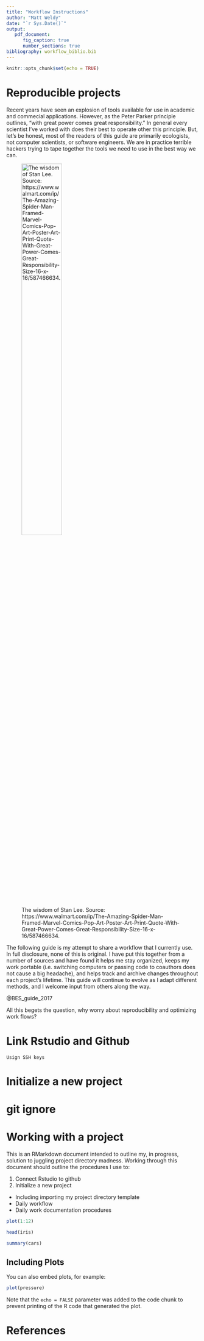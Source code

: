 ```yaml
---
title: "Workflow Instructions"
author: "Matt Weldy"
date: "`r Sys.Date()`"
output:
   pdf_document:
      fig_caption: true
      number_sections: true
bibliography: workflow_biblio.bib 
---
```


\newpage 
\tableofcontents 
\listoffigures
\listoftables
\newpage

```r
knitr::opts_chunk$set(echo = TRUE)
```
# Reproducible projects

Recent years have seen an explosion of tools available for use in academic and commecial applications. However, as the Peter Parker principle outlines, "with great power comes great responsibility." In general every scientist I've worked with does their best to operate other this principle. But, let's be honest, most of the readers of this guide are primarily ecologists, not computer scientists, or software engineers. We are in practice terrible hackers trying to tape together the tools we need to use in the best way we can. 

![The wisdom of Stan Lee. Source: https://www.walmart.com/ip/The-Amazing-Spider-Man-Framed-Marvel-Comics-Pop-Art-Poster-Art-Print-Quote-With-Great-Power-Comes-Great-Responsibility-Size-16-x-16/587466634.](Images/spider_man.jpeg){width=50%}

The following guide is my attempt to share a workflow that I currently use. In full disclosure, none of this is original. I have put this together from a number of sources and have found it helps me stay organized, keeps my work portable (i.e. switching computers or passing code to coauthors does not cause a big headache), and helps track and archive changes throughout each project's lifetime. This guide will continue to evolve as I adapt different methods, and I welcome input from others along the way. 

  @BES_guide_2017
  
All this begets the question, why worry about reproducibility and optimizing work flows? 

# Link Rstudio and Github
    Usign SSH keys
    
# Initialize a new project

# git ignore

# Working with a project



This is an RMarkdown document intended to outline my, in progress, solution to juggling project directory madness. Working through this document should outline the procedures I use to: 

1. Connect Rstudio to github
2. Initialize a new project
  + Including importing my project directory template
  + Daily workflow
  + Daily work documentation procedures


```r
plot(1:12)
```

```r
head(iris)
```

```r
summary(cars)
```

## Including Plots

You can also embed plots, for example:

```r
plot(pressure)
```

Note that the `echo = FALSE` parameter was added to the code chunk to prevent printing of the R code that generated the plot.

# References
